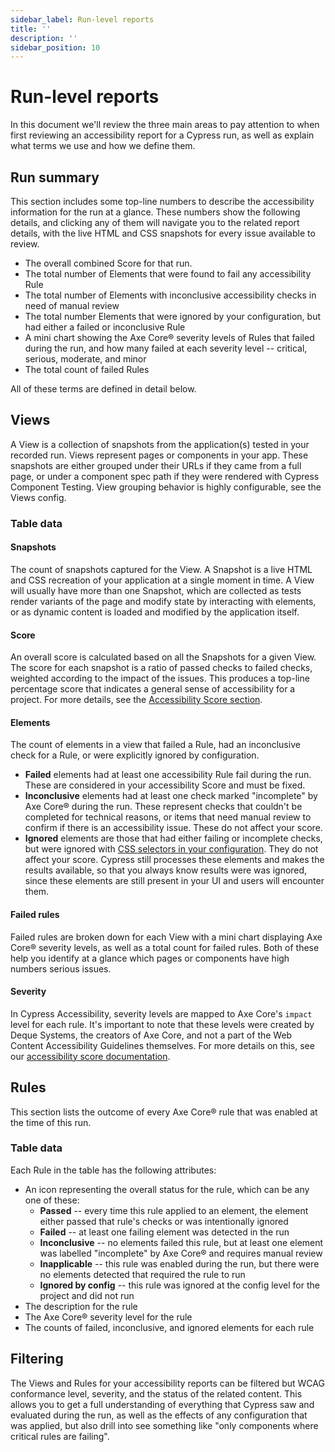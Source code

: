```yaml
---
sidebar_label: Run-level reports
title: ''
description: ''
sidebar_position: 10
---
```


# Run-level reports

<AccessibilityAddon />

In this document we'll review the three main areas to pay attention to when first reviewing an accessibility report for a Cypress run, as well as explain what terms we use and how we define them.

## Run summary

<DocsImage
  src="/img/accessibility/core-concepts/cypress-accessibility-summary-metrics.png"
  width="60%"
  alt="A heading reads Cypress Accessibility, above some summary metrics that are describe in detail in this document's text."
/>

This section includes some top-line numbers to describe the accessibility information for the run at a glance. These numbers show the following details, and clicking any of them will navigate you to the related report details, with the live HTML and CSS snapshots for every issue available to review.

- The overall combined Score for that run.
- The total number of Elements that were found to fail any accessibility Rule
- The total number of Elements with inconclusive accessibility checks in need of manual review
- The total number Elements that were ignored by your configuration, but had either a failed or inconclusive Rule
- A mini chart showing the Axe Core® severity levels of Rules that failed during the run, and how many failed at each severity level -- critical, serious, moderate, and minor
- The total count of failed Rules

All of these terms are defined in detail below.

## Views

A View is a collection of snapshots from the application(s) tested in your recorded run. Views represent pages or components in your app. These snapshots are either grouped under their URLs if they came from a full page, or under a component spec path if they were rendered with Cypress Component Testing. View grouping behavior is highly configurable, see the Views config.

<DocsImage
  src="/img/accessibility/core-concepts/cypress-accessibility-views-dashboard.png"
  alt="The Cypress Accessibility Views List, in context in Cypress Cloud, reflecting a run of the Cypress Realworld App where violations of accessibility rules were detected on multiple pages."
/>

### Table data

#### Snapshots

The count of snapshots captured for the View. A Snapshot is a live HTML and CSS recreation of your application at a single moment in time. A View will usually have more than one Snapshot, which are collected as tests render variants of the page and modify state by interacting with elements, or as dynamic content is loaded and modified by the application itself.

#### Score

An overall score is calculated based on all the Snapshots for a given View. The score for each snapshot is a ratio of passed checks to failed checks, weighted according to the impact of the issues. This produces a top-line percentage score that indicates a general sense of accessibility for a project. For more details, see the [Accessibility Score section](/accessibility/core-concepts/accessibility-score).

#### Elements

The count of elements in a view that failed a Rule, had an inconclusive check for a Rule, or were explicitly ignored by configuration.

- **Failed** elements had at least one accessibility Rule fail during the run. These are considered in your accessibility Score and must be fixed.&#x20;
- **Inconclusive** elements had at least one check marked "incomplete" by Axe Core® during the run. These represent checks that couldn't be completed for technical reasons, or items that need manual review to confirm if there is an accessibility issue. These do not affect your score.
- **Ignored** elements are those that had either failing or incomplete checks, but were ignored with [CSS selectors in your configuration](/accessibility/configuration/elementfilters). They do not affect your score. Cypress still processes these elements and makes the results available, so that you always know results were was ignored, since these elements are still present in your UI and users will encounter them.

#### Failed rules

Failed rules are broken down for each View with a mini chart displaying Axe Core® severity levels, as well as a total count for failed rules. Both of these help you identify at a glance which pages or components have high numbers serious issues.

#### Severity

In Cypress Accessibility, severity levels are mapped to Axe Core's `impact` level for each rule. It's important to note that these levels were created by Deque Systems, the creators of Axe Core, and not a part of the Web Content Accessibility Guidelines themselves. For more details on this, see our [accessibility score documentation](https://github.com/dequelabs/axe-core/blob/develop/doc/issue_impact.md).

## Rules

This section lists the outcome of every Axe Core® rule that was enabled at the time of this run.

<DocsImage
  src="/img/accessibility/core-concepts/cypress-accessibility-rules-list.png"
  alt="The Cypress Accessibility rules list showing multiple accessibility rules failing in this run of the Cypress Realworld App."
/>

### Table data

Each Rule in the table has the following attributes:

- An icon representing the overall status for the rule, which can be any one of these:
  - **Passed** -- every time this rule applied to an element, the element either passed that rule's checks or was intentionally ignored
  - **Failed** -- at least one failing element was detected in the run
  - **Inconclusive** -- no elements failed this rule, but at least one element was labelled "incomplete" by Axe Core® and requires manual review
  - **Inapplicable** -- this rule was enabled during the run, but there were no elements detected that required the rule to run
  - **Ignored by config** -- this rule was ignored at the config level for the project and did not run
- The description for the rule
- The Axe Core® severity level for the rule
- The counts of failed, inconclusive, and ignored elements for each rule

## Filtering

The Views and Rules for your accessibility reports can be filtered but WCAG conformance level, severity, and the status of the related content. This allows you to get a full understanding of everything that Cypress saw and evaluated during the run, as well as the effects of any configuration that was applied, but also drill into see something like "only components where critical rules are failing".

